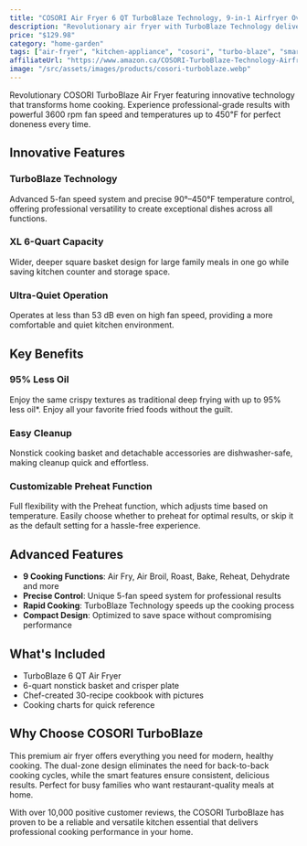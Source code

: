 ```yaml
---
title: "COSORI Air Fryer 6 QT TurboBlaze Technology, 9-in-1 Airfryer Oven, Crispy Results in Just Minutes, 130+ Recipes, Compact, Nonstick Basket, Dishwasher Safe, Dark Gray, DC601"
description: "Revolutionary air fryer with TurboBlaze Technology delivering 3600 rpm fan speed and temperatures up to 450℉ for beyond-crispy, juicy perfection in every dish."
price: "$129.98"
category: "home-garden"
tags: ["air-fryer", "kitchen-appliance", "cosori", "turbo-blaze", "smart-cooking", "healthy-cooking", "large-capacity", "9-in-1"]
affiliateUrl: "https://www.amazon.ca/COSORI-TurboBlaze-Technology-Airfryer-Dishwasher/dp/B0D1KQKZM2?tag=callinow-20"
image: "/src/assets/images/products/cosori-turboblaze.webp"
---
```


Revolutionary COSORI TurboBlaze Air Fryer featuring innovative technology that transforms home cooking. Experience professional-grade results with powerful 3600 rpm fan speed and temperatures up to 450℉ for perfect doneness every time.

## Innovative Features

### TurboBlaze Technology
Advanced 5-fan speed system and precise 90°–450°F temperature control, offering professional versatility to create exceptional dishes across all functions.

### XL 6-Quart Capacity
Wider, deeper square basket design for large family meals in one go while saving kitchen counter and storage space.

### Ultra-Quiet Operation
Operates at less than 53 dB even on high fan speed, providing a more comfortable and quiet kitchen environment.

## Key Benefits

### 95% Less Oil
Enjoy the same crispy textures as traditional deep frying with up to 95% less oil*. Enjoy all your favorite fried foods without the guilt.

### Easy Cleanup
Nonstick cooking basket and detachable accessories are dishwasher-safe, making cleanup quick and effortless.

### Customizable Preheat Function
Full flexibility with the Preheat function, which adjusts time based on temperature. Easily choose whether to preheat for optimal results, or skip it as the default setting for a hassle-free experience.

## Advanced Features

- **9 Cooking Functions**: Air Fry, Air Broil, Roast, Bake, Reheat, Dehydrate and more
- **Precise Control**: Unique 5-fan speed system for professional results
- **Rapid Cooking**: TurboBlaze Technology speeds up the cooking process
- **Compact Design**: Optimized to save space without compromising performance

## What's Included

- TurboBlaze 6 QT Air Fryer
- 6-quart nonstick basket and crisper plate
- Chef-created 30-recipe cookbook with pictures
- Cooking charts for quick reference

## Why Choose COSORI TurboBlaze

This premium air fryer offers everything you need for modern, healthy cooking. The dual-zone design eliminates the need for back-to-back cooking cycles, while the smart features ensure consistent, delicious results. Perfect for busy families who want restaurant-quality meals at home.

With over 10,000 positive customer reviews, the COSORI TurboBlaze has proven to be a reliable and versatile kitchen essential that delivers professional cooking performance in your home.
